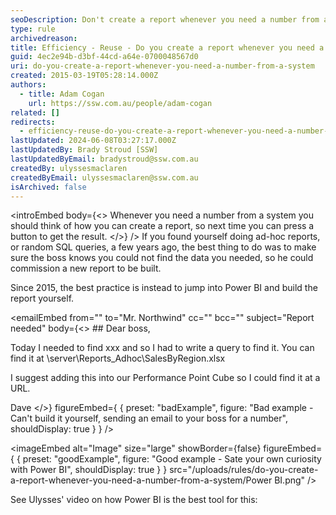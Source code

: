```yaml
---
seoDescription: Don't create a report whenever you need a number from a system. Instead, use Power BI to build a reusable report and satisfy your own curiosity.
type: rule
archivedreason:
title: Efficiency - Reuse - Do you create a report whenever you need a number from a system?
guid: 4ec2e94b-d3bf-44cd-a64e-0700048567d0
uri: do-you-create-a-report-whenever-you-need-a-number-from-a-system
created: 2015-03-19T05:28:14.000Z
authors:
  - title: Adam Cogan
    url: https://ssw.com.au/people/adam-cogan
related: []
redirects:
  - efficiency-reuse-do-you-create-a-report-whenever-you-need-a-number-from-a-system
lastUpdated: 2024-06-08T03:27:17.000Z
lastUpdatedBy: Brady Stroud [SSW]
lastUpdatedByEmail: bradystroud@ssw.com.au
createdBy: ulyssesmaclaren
createdByEmail: ulyssesmaclaren@ssw.com.au
isArchived: false
---
```


<introEmbed
  body={<>
Whenever you need a number from a system you should think of how you can create a report, so next time you can press a button to get the result.
  </>}
/>
If you found yourself doing ad-hoc reports, or random SQL queries, a few years ago, the best thing to do was to make sure the boss knows you could not find the data you needed, so he could commission a new report to be built.

Since 2015, the best practice is instead to jump into Power BI and build the report yourself.

<emailEmbed
  from=""
  to="Mr. Northwind"
  cc=""
  bcc=""
  subject="Report needed"
  body={<>
    ## Dear boss,

Today I needed to find xxx and so I had to write a query to find it. You can find it at \\server\Reports_Adhoc\SalesByRegion.xlsx

I suggest adding this into our Performance Point Cube so I could find it at a URL.

Dave
  </>}
  figureEmbed={ {
    preset: "badExample",
    figure: "Bad example - Can't build it yourself, sending an email to your boss for a number",
    shouldDisplay: true
  } }
/>

<imageEmbed
  alt="Image"
  size="large"
  showBorder={false}
  figureEmbed={ {
    preset: "goodExample",
    figure: "Good example - Sate your own curiosity with Power BI",
    shouldDisplay: true
  } }
  src="/uploads/rules/do-you-create-a-report-whenever-you-need-a-number-from-a-system/Power BI.png"
/>

See Ulysses' video on how Power BI is the best tool for this:

<youtubeEmbed url="https://www.youtube.com/watch?v=Y4tvF0DWEec" description="Video: Power BI - Decisions based on facts: A Real World Look at Power BI (1 h 6 m)" />
